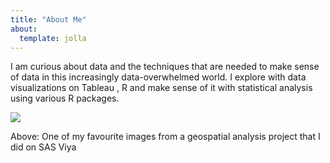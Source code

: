 ```yaml
---
title: "About Me"
about:
  template: jolla
---
```


I am curious about data and the techniques that are needed to make sense of data in this increasingly data-overwhelmed world. I explore with data visualizations on Tableau , R and make sense of it with statistical analysis using various R packages.

![](images/Snapshot%20of%20Geo%20Map%20of%20Trip%20Origin%20Locations%204%20Nov%202023%20at%2002.23.13%20pm.png)

Above: One of my favourite images from a geospatial analysis project that I did on SAS Viya
